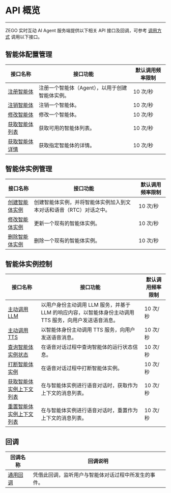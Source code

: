 # API 概览

---

ZEGO 实时互动 AI Agent 服务端提供以下相关 API 接口及回调，可参考 [调用方式](./Accessing%20Server%20APIs.mdx) 调用以下接口。

## 智能体配置管理

| 接口名称                                                                  | 接口功能                                        | 默认调用频率限制 |
| ------------------------------------------------------------------------- | ----------------------------------------------- | ---------------- |
| [注册智能体](./Agent%20Configuration%20Management/Register%20Agent.mdx)   | 注册一个智能体（Agent），以用于创建智能体实例。 | 10 次/秒         |
| [注销智能体](./Agent%20Configuration%20Management/Unregister%20Agent.mdx) | 注销一个智能体。                                | 10 次/秒         |
| [修改智能体](./Agent%20Configuration%20Management/Update%20Agent.mdx)     | 修改一个智能体。                                | 10 次/秒         |
| [获取智能体列表](./Agent%20Configuration%20Management/List%20Agents.mdx)  | 获取可用的智能体列表。                          | 10 次/秒         |
| [获取智能体详情](./Agent%20Configuration%20Management/Query%20Agents.mdx) | 获取指定智能体的详情。                          | 10 次/秒         |

## 智能体实例管理

| 接口名称                                                                        | 接口功能                                                            | 默认调用频率限制 |
| ------------------------------------------------------------------------------- | ------------------------------------------------------------------- | ---------------- |
| [创建智能体实例](./Agent%20Instance%20Management/Create%20Agent%20instance.mdx) | 创建智能体实例，并将智能体实例加入到文本对话和语音（RTC）对话之中。 | 10 次/秒         |
| [修改智能体实例](./Agent%20Instance%20Management/Update%20Agent%20instance.mdx) | 更新一个现有的智能体实例。                                          | 10 次/秒         |
| [删除智能体实例](./Agent%20Instance%20Management/Delete%20Agent%20instance.mdx) | 删除一个现有的智能体实例。                                          | 10 次/秒         |

## 智能体实例控制

| 接口名称                                                                                 | 接口功能                                                                                                | 默认调用频率限制 |
| ---------------------------------------------------------------------------------------- | ------------------------------------------------------------------------------------------------------- | ---------------- |
| [主动调用 LLM](./Agent%20Instance%20Control/Send%20Agent%20instance%20LLM.mdx)           | 以用户身份主动调用 LLM 服务，并基于 LLM 的响应内容，以智能体身份主动调用 TTS 服务，向用户发送语音消息。 | 10 次/秒         |
| [主动调用 TTS](./Agent%20Instance%20Control/Send%20Agent%20instance%20TTS.mdx)           | 以智能体身份主动调用 TTS 服务，向用户发送语音消息。                                                     | 10 次/秒         |
| [查询智能体实例状态](./Agent%20Instance%20Control/Query%20Agent%20instance%20status.mdx) | 在语音对话过程中查询智能体的运行状态信息。                                                              | 10 次/秒         |
| [打断智能体实例](./Agent%20Instance%20Control/Interrupt%20Agent%20Instance.mdx)         | 在语音对话过程中打断智能体实例。                                                | 10 次/秒         |
| [获取智能体实例上下文列表](./Agent%20Instance%20Control/Get%20Agent%20Instance%20Msg%20List.mdx) | 在与智能体实例进行语音对话时，获取作为上下文的消息列表。        | 10 次/秒         |
| [重置智能体实例上下文列表](./Agent%20Instance%20Control/Reset%20Agent%20Instance%20Msg%20List.mdx) |在与智能体实例进行语音对话时，重置作为上下文的消息列表。                     | 10 次/秒         |

## 回调

| 回调名称                                       | 回调说明                                             |
| ---------------------------------------------- | ---------------------------------------------------- |
| [通用回调](./Callbacks/General%20Callback.mdx) | 凭借此回调，监听用户与智能体对话过程中所发生的事件。 |